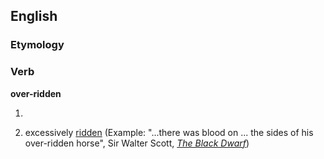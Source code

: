 ==English==

===Etymology===
{{suffix|over|ridden}}

===Verb===
'''over-ridden'''

# {{rare}} {{alternative spelling of|overridden}}
# excessively [[ridden]] (Example: "...there was blood on ... the sides of his over-ridden horse", Sir Walter Scott, [http://www.google.com/url?sa=t&ct=res&cd=2&url=http%3A%2F%2Febooks.adelaide.edu.au%2Fs%2Fscott%2Fwalter%2Fblack%2Fchapter7.html&ei=G-jGR7b7Jp_qeYWurBE&usg=AFQjCNFUyzxLa3ybgfdnYQBodagl7hny0Q&sig2=ne6z0f-CC9tpBIU8qY4HSA ''The Black Dwarf''])